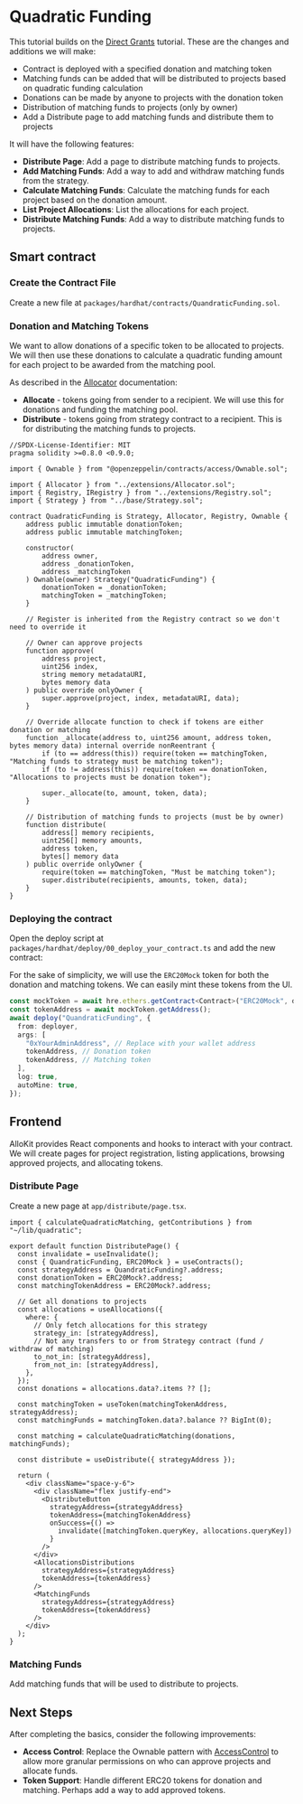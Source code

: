 
# Quadratic Funding

This tutorial builds on the [Direct Grants](/tutorials/direct-grants) tutorial. These are the changes and additions we will make:

- Contract is deployed with a specified donation and matching token
- Matching funds can be added that will be distributed to projects based on quadratic funding calculation
- Donations can be made by anyone to projects with the donation token
- Distribution of matching funds to projects (only by owner)
- Add a Distribute page to add matching funds and distribute them to projects

It will have the following features:

- **Distribute Page**: Add a page to distribute matching funds to projects.
- **Add Matching Funds**: Add a way to add and withdraw matching funds from the strategy.
- **Calculate Matching Funds**: Calculate the matching funds for each project based on the donation amount.
- **List Project Allocations**: List the allocations for each project.
- **Distribute Matching Funds**: Add a way to distribute matching funds to projects.

## Smart contract

### Create the Contract File

Create a new file at `packages/hardhat/contracts/QuandraticFunding.sol`.

### Donation and Matching Tokens

We want to allow donations of a specific token to be allocated to projects.
We will then use these donations to calculate a quadratic funding amount for each project to be awarded from the matching pool.

As described in the [Allocator](/contracts/allocator) documentation:

- **Allocate** - tokens going from sender to a recipient. We will use this for donations and funding the matching pool.
- **Distribute** - tokens going from strategy contract to a recipient. This is for distributing the matching funds to projects.

```solidity
//SPDX-License-Identifier: MIT
pragma solidity >=0.8.0 <0.9.0;

import { Ownable } from "@openzeppelin/contracts/access/Ownable.sol";

import { Allocator } from "../extensions/Allocator.sol";
import { Registry, IRegistry } from "../extensions/Registry.sol";
import { Strategy } from "../base/Strategy.sol";

contract QuadraticFunding is Strategy, Allocator, Registry, Ownable {
    address public immutable donationToken;
    address public immutable matchingToken;

    constructor(
        address owner,
        address _donationToken,
        address _matchingToken
    ) Ownable(owner) Strategy("QuadraticFunding") {
        donationToken = _donationToken;
        matchingToken = _matchingToken;
    }

    // Register is inherited from the Registry contract so we don't need to override it

    // Owner can approve projects
    function approve(
        address project,
        uint256 index,
        string memory metadataURI,
        bytes memory data
    ) public override onlyOwner {
        super.approve(project, index, metadataURI, data);
    }

    // Override allocate function to check if tokens are either donation or matching
    function _allocate(address to, uint256 amount, address token, bytes memory data) internal override nonReentrant {
        if (to == address(this)) require(token == matchingToken, "Matching funds to strategy must be matching token");
        if (to != address(this)) require(token == donationToken, "Allocations to projects must be donation token");

        super._allocate(to, amount, token, data);
    }

    // Distribution of matching funds to projects (must be by owner)
    function distribute(
        address[] memory recipients,
        uint256[] memory amounts,
        address token,
        bytes[] memory data
    ) public override onlyOwner {
        require(token == matchingToken, "Must be matching token");
        super.distribute(recipients, amounts, token, data);
    }
}
```

### Deploying the contract

Open the deploy script at `packages/hardhat/deploy/00_deploy_your_contract.ts` and add the new contract:

For the sake of simplicity, we will use the `ERC20Mock` token for both the donation and matching tokens. We can easily mint these tokens from the UI.

```ts
const mockToken = await hre.ethers.getContract<Contract>("ERC20Mock", deployer);
const tokenAddress = await mockToken.getAddress();
await deploy("QuandraticFunding", {
  from: deployer,
  args: [
    "0xYourAdminAddress", // Replace with your wallet address
    tokenAddress, // Donation token
    tokenAddress, // Matching token
  ],
  log: true,
  autoMine: true,
});
```

## Frontend

AlloKit provides React components and hooks to interact with your contract. We will create pages for project registration, listing applications, browsing approved projects, and allocating tokens.

### Distribute Page

Create a new page at `app/distribute/page.tsx`.

```tsx
import { calculateQuadraticMatching, getContributions } from "~/lib/quadratic";

export default function DistributePage() {
  const invalidate = useInvalidate();
  const { QuandraticFunding, ERC20Mock } = useContracts();
  const strategyAddress = QuandraticFunding?.address;
  const donationToken = ERC20Mock?.address;
  const matchingTokenAddress = ERC20Mock?.address;

  // Get all donations to projects
  const allocations = useAllocations({
    where: {
      // Only fetch allocations for this strategy
      strategy_in: [strategyAddress],
      // Not any transfers to or from Strategy contract (fund / withdraw of matching)
      to_not_in: [strategyAddress],
      from_not_in: [strategyAddress],
    },
  });
  const donations = allocations.data?.items ?? [];

  const matchingToken = useToken(matchingTokenAddress, strategyAddress);
  const matchingFunds = matchingToken.data?.balance ?? BigInt(0);

  const matching = calculateQuadraticMatching(donations, matchingFunds);

  const distribute = useDistribute({ strategyAddress });

  return (
    <div className="space-y-6">
      <div className="flex justify-end">
        <DistributeButton
          strategyAddress={strategyAddress}
          tokenAddress={matchingTokenAddress}
          onSuccess={() =>
            invalidate([matchingToken.queryKey, allocations.queryKey])
          }
        />
      </div>
      <AllocationsDistributions
        strategyAddress={strategyAddress}
        tokenAddress={tokenAddress}
      />
      <MatchingFunds
        strategyAddress={strategyAddress}
        tokenAddress={tokenAddress}
      />
    </div>
  );
}
```

### Matching Funds

Add matching funds that will be used to distribute to projects.

## Next Steps

After completing the basics, consider the following improvements:

- **Access Control**: Replace the Ownable pattern with [AccessControl](https://docs.openzeppelin.com/contracts/5.x/api/access#AccessControl) to allow more granular permissions on who can approve projects and allocate funds.
- **Token Support**: Handle different ERC20 tokens for donation and matching. Perhaps add a way to add approved tokens.
